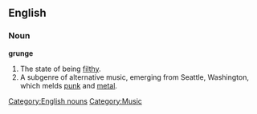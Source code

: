 ==English==
[[Category:English nouns]]
[[Category:Music]]
===Noun===
'''grunge'''
#The state of being [[filthy]].
#A subgenre of alternative music, emerging from Seattle, Washington, which melds [[punk]] and [[metal]].